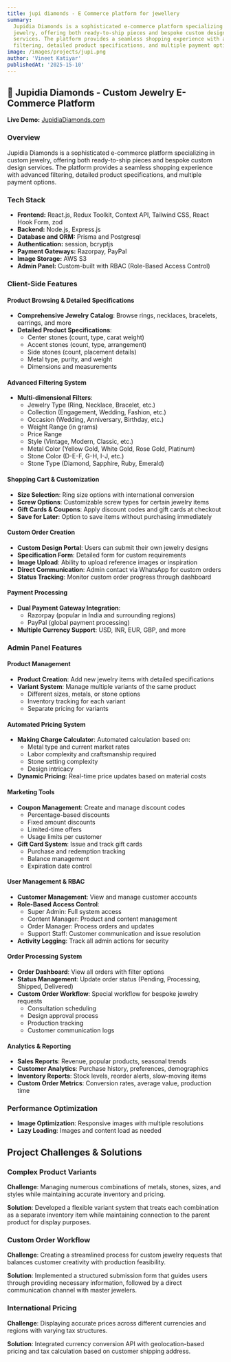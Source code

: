 ```yaml
---
title: jupi diamonds - E Commerce platform for jewellery
summary:
  Jupidia Diamonds is a sophisticated e-commerce platform specializing in custom
  jewelry, offering both ready-to-ship pieces and bespoke custom design
  services. The platform provides a seamless shopping experience with advanced
  filtering, detailed product specifications, and multiple payment options.
image: /images/projects/jupi.png
author: 'Vineet Katiyar'
publishedAt: '2025-15-10'
---
```


## 💎 Jupidia Diamonds - Custom Jewelry E-Commerce Platform

**Live Demo:** [JupidiaDiamonds.com](https://jupidiamonds.com)

### Overview

Jupidia Diamonds is a sophisticated e-commerce platform specializing in custom
jewelry, offering both ready-to-ship pieces and bespoke custom design services.
The platform provides a seamless shopping experience with advanced filtering,
detailed product specifications, and multiple payment options.

### Tech Stack

- **Frontend:** React.js, Redux Toolkit, Context API, Tailwind CSS, React Hook
  Form, zod
- **Backend:** Node.js, Express.js
- **Database and ORM:** Prisma and Postgresql
- **Authentication:** session, bcryptjs
- **Payment Gateways:** Razorpay, PayPal
- **Image Storage:** AWS S3
- **Admin Panel:** Custom-built with RBAC (Role-Based Access Control)

### Client-Side Features

#### Product Browsing & Detailed Specifications

- **Comprehensive Jewelry Catalog**: Browse rings, necklaces, bracelets,
  earrings, and more
- **Detailed Product Specifications**:
  - Center stones (count, type, carat weight)
  - Accent stones (count, type, arrangement)
  - Side stones (count, placement details)
  - Metal type, purity, and weight
  - Dimensions and measurements

#### Advanced Filtering System

- **Multi-dimensional Filters**:
  - Jewelry Type (Ring, Necklace, Bracelet, etc.)
  - Collection (Engagement, Wedding, Fashion, etc.)
  - Occasion (Wedding, Anniversary, Birthday, etc.)
  - Weight Range (in grams)
  - Price Range
  - Style (Vintage, Modern, Classic, etc.)
  - Metal Color (Yellow Gold, White Gold, Rose Gold, Platinum)
  - Stone Color (D-E-F, G-H, I-J, etc.)
  - Stone Type (Diamond, Sapphire, Ruby, Emerald)

#### Shopping Cart & Customization

- **Size Selection**: Ring size options with international conversion
- **Screw Options**: Customizable screw types for certain jewelry items
- **Gift Cards & Coupons**: Apply discount codes and gift cards at checkout
- **Save for Later**: Option to save items without purchasing immediately

#### Custom Order Creation

- **Custom Design Portal**: Users can submit their own jewelry designs
- **Specification Form**: Detailed form for custom requirements
- **Image Upload**: Ability to upload reference images or inspiration
- **Direct Communication**: Admin contact via WhatsApp for custom orders
- **Status Tracking**: Monitor custom order progress through dashboard

#### Payment Processing

- **Dual Payment Gateway Integration**:
  - Razorpay (popular in India and surrounding regions)
  - PayPal (global payment processing)
- **Multiple Currency Support**: USD, INR, EUR, GBP, and more

### Admin Panel Features

#### Product Management

- **Product Creation**: Add new jewelry items with detailed specifications
- **Variant System**: Manage multiple variants of the same product
  - Different sizes, metals, or stone options
  - Inventory tracking for each variant
  - Separate pricing for variants

#### Automated Pricing System

- **Making Charge Calculator**: Automated calculation based on:
  - Metal type and current market rates
  - Labor complexity and craftsmanship required
  - Stone setting complexity
  - Design intricacy
- **Dynamic Pricing**: Real-time price updates based on material costs

#### Marketing Tools

- **Coupon Management**: Create and manage discount codes
  - Percentage-based discounts
  - Fixed amount discounts
  - Limited-time offers
  - Usage limits per customer
- **Gift Card System**: Issue and track gift cards
  - Purchase and redemption tracking
  - Balance management
  - Expiration date control

#### User Management & RBAC

- **Customer Management**: View and manage customer accounts
- **Role-Based Access Control**:
  - Super Admin: Full system access
  - Content Manager: Product and content management
  - Order Manager: Process orders and updates
  - Support Staff: Customer communication and issue resolution
- **Activity Logging**: Track all admin actions for security

#### Order Processing System

- **Order Dashboard**: View all orders with filter options
- **Status Management**: Update order status (Pending, Processing, Shipped,
  Delivered)
- **Custom Order Workflow**: Special workflow for bespoke jewelry requests
  - Consultation scheduling
  - Design approval process
  - Production tracking
  - Customer communication logs

#### Analytics & Reporting

- **Sales Reports**: Revenue, popular products, seasonal trends
- **Customer Analytics**: Purchase history, preferences, demographics
- **Inventory Reports**: Stock levels, reorder alerts, slow-moving items
- **Custom Order Metrics**: Conversion rates, average value, production time

### Performance Optimization

- **Image Optimization**: Responsive images with multiple resolutions
- **Lazy Loading**: Images and content load as needed

## Project Challenges & Solutions

### Complex Product Variants

**Challenge**: Managing numerous combinations of metals, stones, sizes, and
styles while maintaining accurate inventory and pricing.

**Solution**: Developed a flexible variant system that treats each combination
as a separate inventory item while maintaining connection to the parent product
for display purposes.

### Custom Order Workflow

**Challenge**: Creating a streamlined process for custom jewelry requests that
balances customer creativity with production feasibility.

**Solution**: Implemented a structured submission form that guides users through
providing necessary information, followed by a direct communication channel with
master jewelers.

### International Pricing

**Challenge**: Displaying accurate prices across different currencies and
regions with varying tax structures.

**Solution**: Integrated currency conversion API with geolocation-based pricing
and tax calculation based on customer shipping address.
